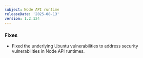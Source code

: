 ```yaml
---
subject: Node API runtime
releaseDate: '2025-08-13'
version: 1.2.124
---
```


### Fixes

* Fixed the underlying Ubuntu vulnerabilities to address security vulnerabilities in Node API runtimes.
